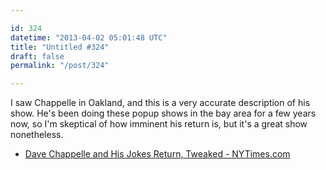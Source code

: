 ```yaml
---

id: 324
datetime: "2013-04-02 05:01:48 UTC"
title: "Untitled #324"
draft: false
permalink: "/post/324"

---
```


I saw Chappelle in Oakland, and this is a very accurate description of his show. He's been doing these popup shows in the bay area for a few years now, so I'm skeptical of how imminent his return is, but it's a great show nonetheless. 

 
 * [Dave Chappelle and His Jokes Return, Tweaked - NYTimes.com](http://www.nytimes.com/2013/04/02/arts/television/dave-chappelle-and-his-jokes-return-tweaked.html?src=dayp)



